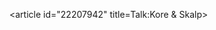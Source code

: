 <article id="22207942" title=Talk:Kore & Skalp>
	<talkpage id="22207942" title="Talk:Kore & Skalp">
{{WikiProject France|class=stub|importance= }}
	</talkpage>
</article>